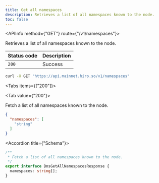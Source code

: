 ```yaml
---
title: Get all namespaces
description: Retrieves a list of all namespaces known to the node.
toc: false
---
```




<Root>

<API>

<APIInfo method={"GET"} route={"/v1/namespaces"}>

Retrieves a list of all namespaces known to the node.

| Status code | Description |
| :----------- | :----------- |
| `200` | Success |

</APIInfo>

<APIExample>

```bash title="Terminal"
curl -X GET "https://api.mainnet.hiro.so/v1/namespaces"
```

<Tabs items={["200"]}>

<Tab value={"200"}>

Fetch a list of all namespaces known to the node.

```json title="Example response"
{
  "namespaces": [
    "string"
  ]
}
```

<Accordions>

<Accordion title={"Schema"}>

```ts
/**
 * Fetch a list of all namespaces known to the node.
 */
export interface BnsGetAllNamespacesResponse {
  namespaces: string[];
}

```

</Accordion>

</Accordions>

</Tab>

</Tabs>

</APIExample>

</API>

</Root>
